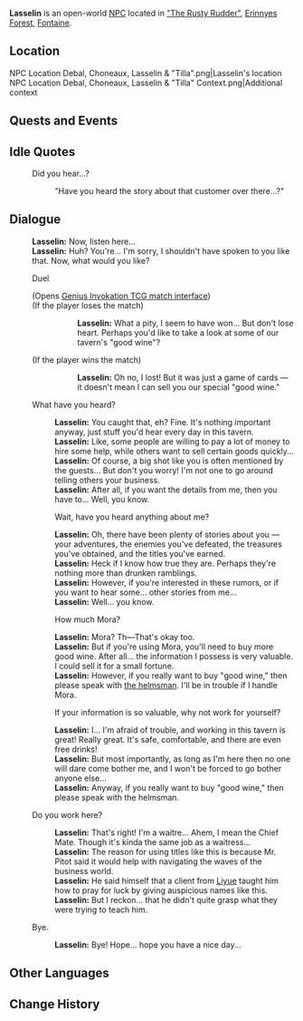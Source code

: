 {{Meta
<!-- Remove this template after adding the missing info -->
|missing_NPC_profile  = yes
}}
{{Character Infobox
|type             = Open-World NPC
|image            = NPC Lasselin.png
|realname         = <!-- Optional, if different from in-game name -->
|deceased         = <!-- Past (for deceased prior to events of the game) or free response -->
|region           = Fontaine
|location         = Fontaine
|affiliation      = "The Rusty Rudder"
|title            = "The Rusty Rudder" Chief Mate

|ancestry         = <!-- Clan/family -->
|father           = 
|mother           = 
|spouse           = 
|sibling          = 
|child            = 
|relative         = 

|voiceEN          = 
|voiceCN          = 
|voiceJP          = 
|voiceKR          = 
|dialoguereward   = 
}}
'''Lasselin''' is an open-world [[NPC]] located in [["The Rusty Rudder"]], [[Erinnyes Forest]], [[Fontaine]].

==Location==
<gallery>
NPC Location Debal, Choneaux, Lasselin & "Tilla".png|Lasselin's location
NPC Location Debal, Choneaux, Lasselin & "Tilla" Context.png|Additional context
</gallery>
<!--
==Profile==
Detailed story/lore information goes here.
''(To be added.)''

===Personality===
''(To be added.)''

===Appearance===
Keep appearance section short and concise. Limit to 2 paragraphs with 3-4 sentences each.
''(To be added.)''
-->
==Quests and Events==
{{Quests and Events}}

==Idle Quotes==
{{Dialogue Start}}
: {{DIcon|Idle}} Did you hear...?
:: {{A|VO Lasselin 01.ogg}} "Have you heard the story about that customer over there...?"
{{Dialogue End}}

==Dialogue==
{{Dialogue Start}}
:'''Lasselin:''' Now, listen here...
:'''Lasselin:''' Huh? You're... I'm sorry, I shouldn't have spoken to you like that. Now, what would you like?
:{{DIcon|TCG}} Duel
:;(Opens [[Genius Invokation TCG/Stage/Lasselin/Another Sort of "Good Wine"|Genius Invokation TCG match interface]])
:;(If the player loses the match)
:::'''Lasselin:''' What a pity, I seem to have won... But don't lose heart. Perhaps you'd like to take a look at some of our tavern's "good wine"?
:;(If the player wins the match)
:::'''Lasselin:''' Oh no, I lost! But it was just a game of cards &mdash; it doesn't mean I can sell you our special "good wine."
:{{DIcon}} What have you heard?
::'''Lasselin:''' You caught that, eh? Fine. It's nothing important anyway, just stuff you'd hear every day in this tavern.
::'''Lasselin:''' Like, some people are willing to pay a lot of money to hire some help, while others want to sell certain goods quickly...
::'''Lasselin:''' Of course, a big shot like you is often mentioned by the guests... But don't you worry! I'm not one to go around telling others your business.
::'''Lasselin:''' After all, if you want the details from me, then you have to... Well, you know.
::{{DIcon}} Wait, have you heard anything about me?
::'''Lasselin:''' Oh, there have been plenty of stories about you &mdash; your adventures, the enemies you've defeated, the treasures you've obtained, and the titles you've earned.
::'''Lasselin:''' Heck if I know how true they are. Perhaps they're nothing more than drunken ramblings.
::'''Lasselin:''' However, if you're interested in these rumors, or if you want to hear some... other stories from me...
::'''Lasselin:''' Well... you know.
::{{DIcon}} How much Mora?
::'''Lasselin:''' Mora? Th&mdash;That's okay too.
::'''Lasselin:''' But if you're using Mora, you'll need to buy more good wine. After all... the information I possess is very valuable. I could sell it for a small fortune.
::'''Lasselin:''' However, if you really want to buy "good wine," then please speak with [[Pitot|the helmsman]]. I'll be in trouble if I handle Mora.
::{{DIcon}} If your information is so valuable, why not work for yourself?
::'''Lasselin:''' I... I'm afraid of trouble, and working in this tavern is great! Really great. It's safe, comfortable, and there are even free drinks!
::'''Lasselin:''' But most importantly, as long as I'm here then no one will dare come bother me, and I won't be forced to go bother anyone else...
::'''Lasselin:''' Anyway, if you really want to buy "good wine," then please speak with the helmsman.
:{{DIcon}} Do you work here?
::'''Lasselin:''' That's right! I'm a waitre... Ahem, I mean the Chief Mate. Though it's kinda the same job as a waitress...
::'''Lasselin:''' The reason for using titles like this is because Mr. Pitot said it would help with navigating the waves of the business world.
::'''Lasselin:''' He said himself that a client from [[Liyue]] taught him how to pray for luck by giving auspicious names like this.
::'''Lasselin:''' But I reckon... that he didn't quite grasp what they were trying to teach him.
:{{DIcon}} Bye.
::'''Lasselin:''' Bye! Hope... hope you have a nice day...
{{Dialogue End}}
<!--
==Event Dialogue==
===Event Name===
{{Dialogue Start}}
:'''{{subst:PAGENAME}}:'''
{{Dialogue End}}
-->

==Other Languages==
{{Other Languages|default_hidden=1
|en      = Lasselin
|zhs     = 拉瑟兰
|zhs_rm  = Lāsèlán
|zht     = 拉瑟蘭
|zht_rm  = Lāsèlán
|ja      = ラセリン
|ja_rm   = Raserin
|ko      = 라슬랭
|es      = Lasselin
|fr      = Lasselin
|ru      = Ласселин
|th      = Lasselin
|vi      = Lasselin
|de      = Lasselin
|id      = Lasselin
|pt      = Lasselin
|tr      = Lasselin
|it      = Lasselin
}}

==Change History==
{{Change History|4.2}}
<!--
==References==
{{Reflist}}-->